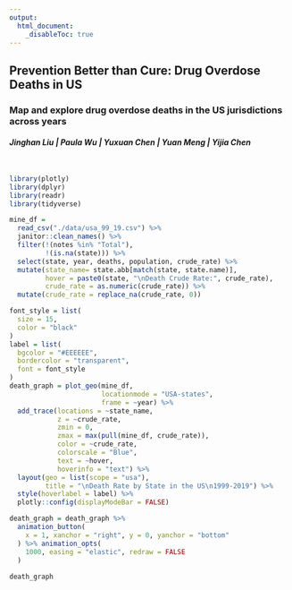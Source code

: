 ```yaml
---
output: 
  html_document:
    _disableToc: true
---
```

<body background="images/drug_opc.jpg">
</body>
<body>
<h2>**Prevention Better than Cure: Drug Overdose Deaths in US**</h2>
<h3>Map and explore drug overdose deaths in the US jurisdictions across years</h3>
<h4>*Jinghan Liu | Paula Wu | Yuxuan Chen | Yuan Meng | Yijia Chen*</h4>
</body>
<br>


```r
library(plotly)
library(dplyr)
library(readr)
library(tidyverse)
```
```r
mine_df = 
  read_csv("./data/usa_99_19.csv") %>% 
  janitor::clean_names() %>%
  filter(!(notes %in% "Total"),
         !(is.na(state))) %>% 
  select(state, year, deaths, population, crude_rate) %>% 
  mutate(state_name= state.abb[match(state, state.name)],
         hover = paste0(state, "\nDeath Crude Rate:", crude_rate),
         crude_rate = as.numeric(crude_rate)) %>% 
  mutate(crude_rate = replace_na(crude_rate, 0))

```

<style>
img {
  display: block;
  margin-left: auto;
  margin-right: auto;
}
</style>
```r
font_style = list(
  size = 15, 
  color = "black"
)
label = list(
  bgcolor = "#EEEEEE",
  bordercolor = "transparent",
  font = font_style
)
death_graph = plot_geo(mine_df, 
                       locationmode = "USA-states",
                       frame = ~year) %>% 
  add_trace(locations = ~state_name,
            z = ~crude_rate,
            zmin = 0,
            zmax = max(pull(mine_df, crude_rate)),
            color = ~crude_rate,
            colorscale = "Blue",
            text = ~hover,
            hoverinfo = "text") %>% 
  layout(geo = list(scope = "usa"),
         title = "\nDeath Rate by State in the US\n1999-2019") %>% 
  style(hoverlabel = label) %>% 
  plotly::config(displayModeBar = FALSE)

death_graph = death_graph %>% 
  animation_button(
    x = 1, xanchor = "right", y = 0, yanchor = "bottom"
  ) %>% animation_opts(
    1000, easing = "elastic", redraw = FALSE
  )
  
death_graph
```



